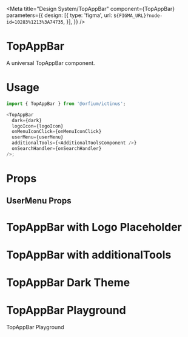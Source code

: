 
<Meta
    title="Design System/TopAppBar"
    component={TopAppBar}
    parameters={{
            design: [{
                type: 'figma',
                url: `${FIGMA_URL}?node-id=10283%1213%3A74735`,
            }],
        }} />

# TopAppBar

A universal TopAppBar component.

# Usage

```js
import { TopAppBar } from '@orfium/ictinus';

<TopAppBar
  dark={dark}
  logoIcon={logoIcon}
  onMenuIconClick={onMenuIconClick}
  userMenu={userMenu}
  additionalTools={<AdditionalToolsComponent />}
  onSearchHandler={onSearchHandler}
/>;
```

# Props

<Props of={TopAppBar} />

## UserMenu Props

<Props of={UserMenu} />

# TopAppBar with Logo Placeholder

<Preview>
  <Story name="with Logo Placeholder">
    <div style={{ padding: 10 }}>
      <TopAppBarShowcase />
    </div>
  </Story>
</Preview>

# TopAppBar with additionalTools

<Preview>
  <Story name="with Additional Tools">
    <div style={{ padding: 10 }}>
      <TopAppBarShowcase withAdditionalTools={true} />
    </div>
  </Story>
</Preview>

# TopAppBar Dark Theme

<Preview>
  <Story name="with Dark theme enabled">
    <div style={{ padding: 10 }}>
      <TopAppBarShowcase dark={true} />
    </div>
  </Story>
</Preview>

# TopAppBar Playground

TopAppBar Playground

<Preview>
  <Story name="playground">
    <div style={{ padding: 10 }}>
      <TopAppBarShowcase
        dark={boolean('dark', false)}
        isSearchDisabled={boolean('disabled search', false)}
        provideSearchHandler={boolean('providerSearchHandler', false)}
        withAdditionalTools={boolean('withAdditionalTools', false)}
        withLogo={boolean('withLogo', false)}
      />
    </div>
  </Story>
</Preview>
